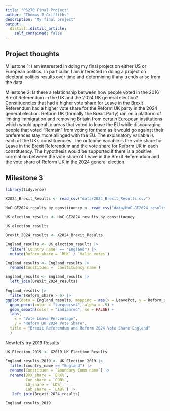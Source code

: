 ```yaml
---
title: "PS270 Final Project"
author: "Thomas-J-Griffiths"
description: "My final project"
output:
  distill::distill_article:
    self_contained: false
---
```


## Project thoughts

Milestone 1: I am interested in doing my final project on either US or European politics. In particular, I am interested in doing a project on electoral politics results over time and determining if any trends arise from the data.

Milestone 2: Is there a relationship between how people voted in the 2016 Brexit Referendum in the UK and the 2024 UK general election? Constituencies that had a higher vote share for Leave in the Brexit Referendum had a higher vote share for the Reform UK party in the 2024 general election. Reform UK (formally the Brexit Party) ran on a platform of limiting immigration and removing Britain from certain European institutions which would appeal to areas that voted to leave the EU while discouraging people that voted "Remain" from voting for them as it would go against their preferences stay more allinged with the EU. The explanatory variable is each of the UK's constituencies. The outcome variable is the vote share for Leave in the Brexit Referendum and the vote share for Reform UK in each constituency. The hypothesis would be supported if there is a positive correlation between the vote share of Leave in the Brexit Referendum and the vote share of Reform UK in the 2024 general election.

## Milestone 3

```r
library(tidyverse)

X2024_Brexit_Results <- read_csv("data/2024_Brexit_Results.csv")

HoC_GE2024_results_by_constituency <- read_csv("data/HoC-GE2024-results-by-constituency.csv")

UK_election_results <- HoC_GE2024_results_by_constituency

UK_election_results

Brexit_2024_results <- X2024_Brexit_Results
```


```r
England_results <- UK_election_results |>
  filter(`Country name` == "England") |>
  mutate(Reform_share = `RUK` / `Valid votes`)

England_results <- England_results |>
  rename(Constituen = `Constituency name`)

England_results <- England_results |>
  left_join(Brexit_2024_results)

England_results |>
  filter(Reform_share > 0) |>
ggplot(data = England_results, mapping = aes(x = LeavePct, y = Reform_share)) +
  geom_point(color = "turquoise4", alpha = .5) +
  geom_smooth(color = "indianred", se = FALSE) +
  labs(
    x = "Vote Leave Percentage",
    y = "Reform UK 2024 Vote Share",
  title = "Brexit Referendum and Reform 2024 Vote Share England"
  )
```

Now let's try 2019 Results
```r
UK_Election_2019 <- X2019_UK_Election_Results

England_results_2019 <- UK_Election_2019 |>
  filter(country_name == "England") |>
  rename(Constituen = `Boundary Comm name`) |>
  rename(BRX_share = `BRX%`,
         Con_share = `CON%`,
         LD_share = `LD%`,
         Lab_share = `LAB%`) |>
   left_join(Brexit_2024_results)

England_results_2019
```
